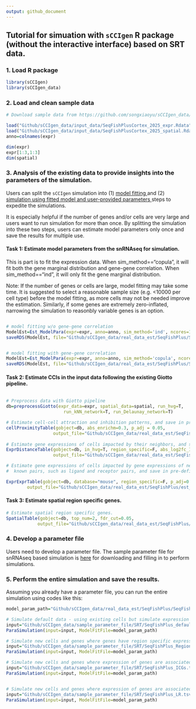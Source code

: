 ```yaml
---
output: github_document
---
```


## Tutorial for simuation with `sCCIgen` R package (without the interactive interface)  based on SRT data. 



### 1. Load R package 

```R
library(sCCIgen)
library(sCCIgen_data)
````

### 2. Load and clean sample data 

```R
# Download sample data from https://github.com/songxiaoyu/sCCIgen_data/tree/main/input_data. 

load("Github/sCCIgen_data/input_data/SeqFishPlusCortex_2025_expr.Rdata")
load("Github/sCCIgen_data/input_data/SeqFishPlusCortex_2025_spatial.Rdata")
anno=colnames(expr)

dim(expr)
expr[1:3,1:3]
dim(spatial)
````




### 3. Analysis of the existing data to provide insights into the parameters of the simulation.


Users can split the `sCCIgen` simulation into (1) <u> model fitting </u> and (2) <u> simulation using fitted model and user-provided parameters </u> steps to expedite the simulations. 

It is especially helpful if the number of genes and/or cells are very large and users want to run simulation for more than once.  By splitting the simulation into these two steps, users can estimate model parameters only once and save the results for multiple use. 


#### Task 1: Estimate model parameters from the snRNAseq for simulation.


This is part is to fit the expression data. When sim_method=="copula", it will fit both the gene marginal distribution and gene-gene correlation. When sim_method=="ind", it will only fit the gene marginal distribution. 

Note: If the number of genes or cells are large, model fitting may take some time. It is suggested to select a reasonable sample size (e.g. <10000 per cell type) before the model fitting, as more cells may not be needed improve the estimation. Similarly, if some genes are extremely zero-inflated, narrowing the simulation to reasonbly variable genes is an option. 

```R

# model fitting w/o gene-gene correlation
ModelEst=Est_ModelPara(expr=expr, anno=anno, sim_method='ind', ncores=10)
saveRDS(ModelEst, file="Github/sCCIgen_data/real_data_est/SeqFishPlus/SeqFishPlusCortex_fit_wo_cor.RDS")


# model fitting with gene-gene correlation 
ModelEst=Est_ModelPara(expr=expr, anno=anno, sim_method='copula', ncores=10)
saveRDS(ModelEst, file="Github/sCCIgen_data/real_data_est/SeqFishPlus/SeqFishPlusCortex_fit_w_cor.RDS")

```


#### Task 2: Estimate CCIs in the input data following the existing Giotto pipeline.

```R

# Preprocess data with Giotto pipeline
db=preprocessGiotto(expr_data=expr, spatial_data=spatial, run_hvg=T, 
                      run_kNN_network=T, run_Delaunay_network=T) 

# Estimate cell-cell attraction and inhibition patterns, and save in pre-defined folder
cellProximityTable(gobject=db, abs_enrichm=0.3, p_adj = 0.05, 
                  output_file="Github/sCCIgen_data/real_data_est/SeqFishPlus/est_CCI_dist_dist.csv")
                  
# Estimate gene expressions of cells impacted by their neighbors, and save in pre-defined folder                 
ExprDistanceTable(gobject=db, in_hvg=T, region_specific=F, abs_log2fc_ICG=0.3, p_adj = 0.05,
                  output_file="Github/sCCIgen_data/real_data_est/SeqFishPlus/est_CCI_dist_expr.csv")                 

# Estimate gene expressions of cells impacted by gene expressions of neighboring cells, narrow to 
#  known pairs, such as ligand and receptor pairs, and save in pre-defined folder  

ExprExprTable(gobject=db, database="mouse", region_specific=F, p_adj=0.05, abs_log2fc_LR=0.3,
        output_file="Github/sCCIgen_data/real_data_est/SeqFishPlus/est_CCI_expr_expr_region.csv")
```


#### Task 3: Estimate spatial region specific genes.
```R
# Estimate spatial region specific genes.
SpatialTable(gobject=db, top_num=2, fdr_cut=0.05, 
            output_file="Github/sCCIgen_data/real_data_est/SeqFishPlus/est_region_specific_genes.csv")

```

### 4. Develop a parameter file

Users need to develop a parameter file. The sample parameter file for snRNAseq based simulation is [here](https://github.com/songxiaoyu/sCCIgen_data/tree/main/sample_parameter_file/SRT) for downloading and filling in to perform simulations. 
 

### 5. Perform the entire simulation and save the results. 
Assuming you already have a parameter file, you can run the entire simulation using codes like this:

```R
model_param_path="Github/sCCIgen_data/real_data_est/SeqFishPlus/SeqFishPlusCortex_2025_fit_wo_cor.RDS"

# Simulate default data - using existing cells but simulate expression with ground truth
input="Github/sCCIgen_data/sample_parameter_file/SRT/SeqFishPlus_default.tsv"
ParaSimulation(input=input, ModelFitFile=model_param_path)

# Simulate new cells and genes where genes have region specific expressions 
input="Github/sCCIgen_data/sample_parameter_file/SRT/SeqFishPlus_RegionDiffGenes.tsv"
ParaSimulation(input=input, ModelFitFile=model_param_path)

# Simulate new cells and genes where expression of genes are associated with distances to other cells. 
input="Github/sCCIgen_data/sample_parameter_file/SRT/SeqFishPlus_ICGs.tsv"
ParaSimulation(input=input, ModelFitFile=model_param_path)


# Simulate new cells and genes where expression of genes are associated with distances to other cells. 
input="Github/sCCIgen_data/sample_parameter_file/SRT/SeqFishPlus_LR.tsv"
ParaSimulation(input=input, ModelFitFile=model_param_path)


```



